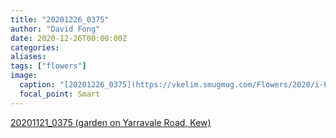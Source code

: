 ```yaml
---
title: "20201226_0375"
author: "David Fong"
date: 2020-12-26T00:00:00Z
categories:
aliases:
tags: ["flowers"]
image:
  caption: "[20201226_0375](https://vkelim.smugmug.com/Flowers/2020/i-P6CwRRH/A)"
  focal_point: Smart
---
```

[20201121_0375 (garden on Yarravale Road, Kew)](https://vkelim.smugmug.com/Flowers/2020/i-P6CwRRH/A)